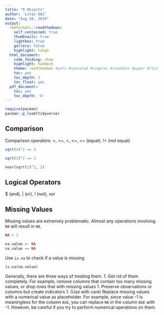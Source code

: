 ```yaml
---
title: "R Objects"
author: 'Lutao DAI'
date: "Aug 20, 2019"
output:
  rmdformats::readthedown:
    self_contained: true
    thumbnails: true
    lightbox: true
    gallery: false
    highlight: tango
  html_document:
    code_folding: show
    highlight: haddock
    theme: readthedown #yeti #spacelab #simplex #readable #paper #flatly #cosmo #lumen
    toc: yes
    toc_depth: 3
    toc_float: yes
  pdf_document:
    toc: yes
    toc_depth: '4'
---
```


```r
require(pacman)
pacman::p_load(tidyverse)
```


## Comparison
Comparison operators:  >, >=, <, <=, == (equal), != (not equal)

```r
sqrt(4)^2 == 4
```

```r
sqrt(2)^2 == 2
```
```r
near(sqrt(2)^2, 2)
```


## Logical Operators
$ (and), | (or), ! (not), xor

## Missing Values
Missing values are extremely problematic. Almost any operations involving `NA` will result in `NA`.
```r
NA + 3
```
```r
na.value <- NA
na.value == NA
```

Use `is.na` to check if a value is missing
```r
is.na(na.value)
```

Generally, there are three ways of treating them.
1. Get rid of them completely. For example, remove columns that contain too many missing values, or drop rows that with missing values
1. Preserve observations or columns but create indicators
1. (Use with care) Replace missing values with a numerical value as placeholder. For example, since value -1 is meaningless for the column `AGE`, you can replace `NA` in the column `AGE` with -1. However, be careful if you try to perform numerical operations on them.